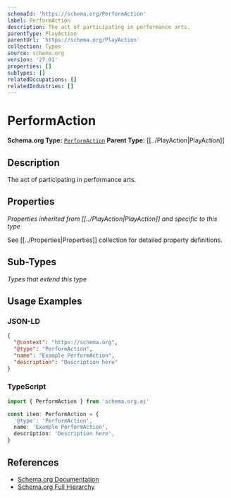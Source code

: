 ```yaml
---
schemaId: 'https://schema.org/PerformAction'
label: PerformAction
description: The act of participating in performance arts.
parentType: PlayAction
parentUrl: 'https://schema.org/PlayAction'
collection: Types
source: schema.org
version: '27.01'
properties: []
subTypes: []
relatedOccupations: []
relatedIndustries: []
---
```

# PerformAction

**Schema.org Type:** [`PerformAction`](https://schema.org/PerformAction)
**Parent Type:** [[../PlayAction|PlayAction]]

## Description

The act of participating in performance arts.

## Properties

*Properties inherited from [[../PlayAction|PlayAction]] and specific to this type*

See [[../Properties|Properties]] collection for detailed property definitions.

## Sub-Types

*Types that extend this type*

## Usage Examples

### JSON-LD

```json
{
  "@context": "https://schema.org",
  "@type": "PerformAction",
  "name": "Example PerformAction",
  "description": "Description here"
}
```

### TypeScript

```typescript
import { PerformAction } from 'schema.org.ai'

const item: PerformAction = {
  '@type': 'PerformAction',
  name: 'Example PerformAction',
  description: 'Description here',
}
```

## References

- [Schema.org Documentation](https://schema.org/PerformAction)
- [Schema.org Full Hierarchy](https://schema.org/docs/full.html)

